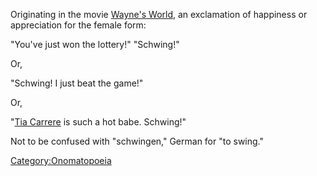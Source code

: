 Originating in the movie [[Wayne's World]], an exclamation of happiness or appreciation for the female form:

"You've just won the lottery!"
"Schwing!"

Or,

"Schwing! I just beat the game!"

Or,

"[[Tia Carrere]] is such a hot babe. Schwing!"
 
Not to be confused with "schwingen," German for "to swing."

[[Category:Onomatopoeia]]